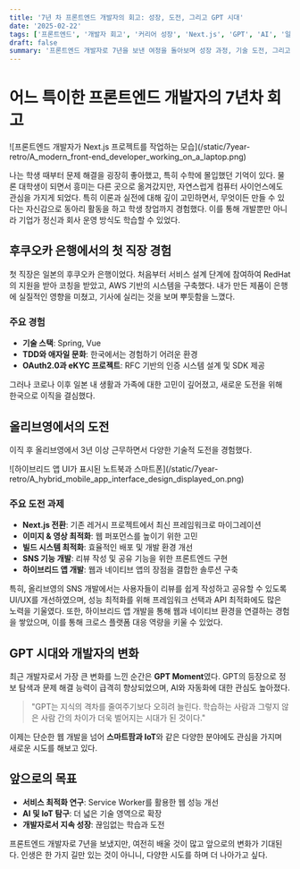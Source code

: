 ```yaml
---
title: '7년 차 프론트엔드 개발자의 회고: 성장, 도전, 그리고 GPT 시대'
date: '2025-02-22'
tags: ['프론트엔드', '개발자 회고', '커리어 성장', 'Next.js', 'GPT', 'AI', '일본 개발 문화']
draft: false
summary: '프론트엔드 개발자로 7년을 보낸 여정을 돌아보며 성장 과정, 기술 도전, 그리고 GPT 시대의 변화에 대해 이야기합니다.'
---
```


# 어느 특이한 프론트엔드 개발자의 7년차 회고

<div className="-mx-2 flex flex-col flex-wrap items-center overflow-hidden xl:-mx-2">
  <div className="my-1 w-1/2 overflow-hidden px-2 xl:my-1 xl:w-1/2 xl:px-2">
    ![프론트엔드 개발자가 Next.js 프로젝트를 작업하는
    모습](/static/7year-retro/A_modern_front-end_developer_working_on_a_laptop.png)
  </div>
</div>

나는 학생 때부터 문제 해결을 굉장히 좋아했고, 특히 수학에 몰입했던 기억이 있다. 물론 대학생이 되면서 흥미는 다른 곳으로 옮겨갔지만, 자연스럽게 컴퓨터 사이언스에도 관심을 가지게 되었다. 특히 이론과 실전에 대해 깊이 고민하면서, 무엇이든 만들 수 있다는 자신감으로 동아리 활동을 하고 학생 창업까지 경험했다. 이를 통해 개발뿐만 아니라 기업가 정신과 회사 운영 방식도 학습할 수 있었다.

## 후쿠오카 은행에서의 첫 직장 경험

첫 직장은 일본의 후쿠오카 은행이었다. 처음부터 서비스 설계 단계에 참여하여 RedHat의 지원을 받아 코칭을 받았고, AWS 기반의 시스템을 구축했다. 내가 만든 제품이 은행에 실질적인 영향을 미쳤고, 기사에 실리는 것을 보며 뿌듯함을 느꼈다.

### 주요 경험

- **기술 스택**: Spring, Vue
- **TDD와 애자일 문화**: 한국에서는 경험하기 어려운 환경
- **OAuth2.0과 eKYC 프로젝트**: RFC 기반의 인증 시스템 설계 및 SDK 제공

그러나 코로나 이후 일본 내 생활과 가족에 대한 고민이 깊어졌고, 새로운 도전을 위해 한국으로 이직을 결심했다.

## 올리브영에서의 도전

이직 후 올리브영에서 3년 이상 근무하면서 다양한 기술적 도전을 경험했다.

<div className="-mx-2 flex flex-col flex-wrap items-center overflow-hidden xl:-mx-2">
  <div className="my-1 w-1/2 overflow-hidden px-2 xl:my-1 xl:w-1/2 xl:px-2">
    ![하이브리드 앱 UI가 표시된 노트북과
    스마트폰](/static/7year-retro/A_hybrid_mobile_app_interface_design_displayed_on.png)
  </div>
</div>

### 주요 도전 과제

- **Next.js 전환**: 기존 레거시 프로젝트에서 최신 프레임워크로 마이그레이션
- **이미지 & 영상 최적화**: 웹 퍼포먼스를 높이기 위한 고민
- **빌드 시스템 최적화**: 효율적인 배포 및 개발 환경 개선
- **SNS 기능 개발**: 리뷰 작성 및 공유 기능을 위한 프론트엔드 구현
- **하이브리드 앱 개발**: 웹과 네이티브 앱의 장점을 결합한 솔루션 구축

특히, 올리브영의 SNS 개발에서는 사용자들이 리뷰를 쉽게 작성하고 공유할 수 있도록 UI/UX를 개선하였으며, 성능 최적화를 위해 프레임워크 선택과 API 최적화에도 많은 노력을 기울였다. 또한, 하이브리드 앱 개발을 통해 웹과 네이티브 환경을 연결하는 경험을 쌓았으며, 이를 통해 크로스 플랫폼 대응 역량을 키울 수 있었다.

## GPT 시대와 개발자의 변화

최근 개발자로서 가장 큰 변화를 느낀 순간은 **GPT Moment**였다. GPT의 등장으로 정보 탐색과 문제 해결 능력이 급격히 향상되었으며, AI와 자동화에 대한 관심도 높아졌다.

> "GPT는 지식의 격차를 줄여주기보다 오히려 늘린다. 학습하는 사람과 그렇지 않은 사람 간의 차이가 더욱 벌어지는 시대가 된 것이다."

이제는 단순한 웹 개발을 넘어 **스마트팜과 IoT**와 같은 다양한 분야에도 관심을 가지며 새로운 시도를 해보고 있다.

## 앞으로의 목표

- **서비스 최적화 연구**: Service Worker를 활용한 웹 성능 개선
- **AI 및 IoT 탐구**: 더 넓은 기술 영역으로 확장
- **개발자로서 지속 성장**: 끊임없는 학습과 도전

프론트엔드 개발자로 7년을 보냈지만, 여전히 배울 것이 많고 앞으로의 변화가 기대된다. 인생은 한 가지 길만 있는 것이 아니니, 다양한 시도를 하며 더 나아가고 싶다.

